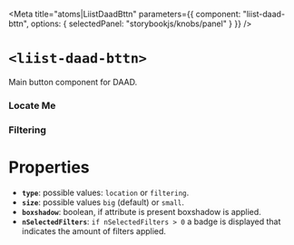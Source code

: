 
<Meta
  title="atoms|LiistDaadBttn"
  parameters={{
    component: "liist-daad-bttn",
    options: { selectedPanel: "storybookjs/knobs/panel" }
  }}
/>

# `<liist-daad-bttn>`

Main button component for DAAD.

### Locate Me
<Preview>
  <liist-daad-bttn
    type="location"
    boxshadow
  ></liist-daad-bttn>
</Preview>

<Preview>
  <liist-daad-bttn
    type="location"
    size="small"
    boxshadow
  ></liist-daad-bttn>
</Preview>

### Filtering

<Preview>
  <liist-daad-bttn
    type="filtering"
    boxshadow
  ></liist-daad-bttn>
</Preview>

<Preview>
  <liist-daad-bttn
    type="filtering"
    size="small"
    boxshadow
  ></liist-daad-bttn>
</Preview>

<Preview>
  <liist-daad-bttn
    type="filtering"
    size="small"
    nSelectedFilters="4"
    boxshadow
  ></liist-daad-bttn>
</Preview>

# Properties

- **`type`**: possible values: `location` or `filtering`.
- **`size`**: possible values `big` (default) or `small`.
- **`boxshadow`**: boolean, if attribute is present boxshadow is applied.
- **`nSelectedFilters`**: `if nSelectedFilters > 0` a badge is displayed that indicates the amount of filters applied.
